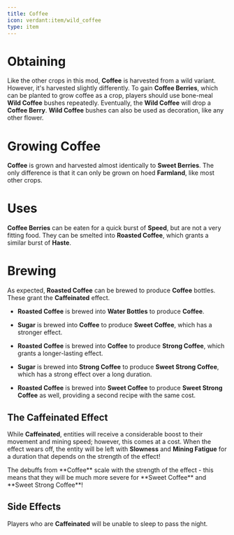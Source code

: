 ```yaml
---
title: Coffee
icon: verdant:item/wild_coffee
type: item
---
```


# Obtaining

Like the other crops in this mod, **Coffee** is harvested from a wild variant. However, it's harvested slightly differently. To gain **Coffee Berries**, which can be planted to grow coffee as a crop, players should use bone-meal **Wild Coffee** bushes repeatedly. Eventually, the **Wild Coffee** will drop a **Coffee Berry**. **Wild Coffee** bushes can also be used as decoration, like any other flower.

<Asset width={128} height={128} location="verdant:item/wild_coffee" title="Wild Coffee" />

<Asset width={128} height={128} location="verdant:item/coffee_berries" title="Coffee Berries" />

<Asset width={128} height={128} location="verdant:item/roasted_coffee" title="Roasted Coffee" />

# Growing Coffee 

**Coffee** is grown and harvested almost identically to **Sweet Berries**. The only difference is that it can only be grown on hoed **Farmland**, like most other crops.

# Uses

**Coffee Berries** can be eaten for a quick burst of **Speed**, but are not a very fitting food. They can be smelted into **Roasted Coffee**, which grants a similar burst of **Haste**.

# Brewing

As expected, **Roasted Coffee** can be brewed to produce **Coffee** bottles. These grant the **Caffeinated** effect.

- **Roasted Coffee** is brewed into **Water Bottles** to produce **Coffee**. 

- **Sugar** is brewed into **Coffee** to produce **Sweet Coffee**, which has a stronger effect.

- **Roasted Coffee** is brewed into **Coffee** to produce **Strong Coffee**, which grants a longer-lasting effect.

- **Sugar** is brewed into **Strong Coffee** to produce **Sweet Strong Coffee**, which has a strong effect over a long duration.

- **Roasted Coffee** is brewed into **Sweet Coffee** to produce **Sweet Strong Coffee** as well, providing a second recipe with the same cost.

## The Caffeinated Effect

While **Caffeinated**, entities will receive a considerable boost to their movement and mining speed; however, this comes at a cost. When the effect wears off, the entity will be left with **Slowness** and **Mining Fatigue** for a duration that depends on the strength of the effect!

<Callout variant="warning">
		The debuffs from **Coffee** scale with the strength of the effect - this means that they will be much more severe for **Sweet Coffee** and **Sweet Strong Coffee**!
</Callout>

## Side Effects 

Players who are **Caffeinated** will be unable to sleep to pass the night.


